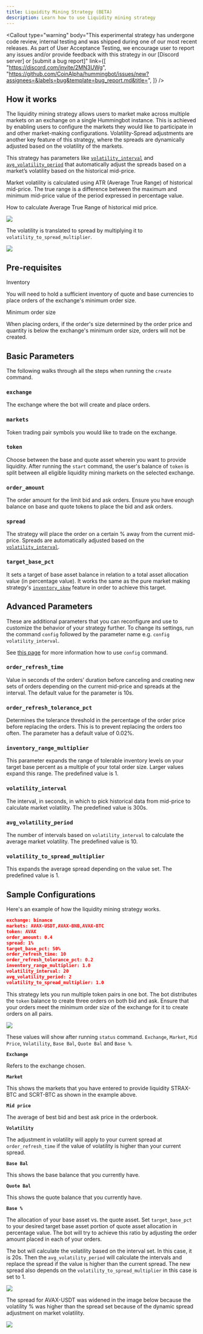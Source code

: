 ```yaml
---
title: Liquidity Mining Strategy (BETA)
description: Learn how to use Liquidity mining strategy
---
```




<Callout
  type="warning"
  body="This experimental strategy has undergone code review, internal testing and was shipped during one of our most recent releases. As part of User Acceptance Testing, we encourage user to report any issues and/or provide feedback with this strategy in our [Discord server] or [submit a bug report]"
  link={[
    "https://discord.com/invite/2MN3UWg",
    "https://github.com/CoinAlpha/hummingbot/issues/new?assignees=&labels=bug&template=bug_report.md&title=",
  ]}
/>

## How it works

The liquidity mining strategy allows users to market make across multiple markets on an exchange on a single Hummingbot instance. This is achieved by enabling users to configure the markets they would like to participate in and other market-making configurations. Volatility-Spread adjustments are another key feature of this strategy, where the spreads are dynamically adjusted based on the volatility of the markets.

This strategy has parameters like [`volatility_interval`](/strategies/liquidity-mining/#volatility_interval) and [`avg_volatility_period`](/strategies/liquidity-mining/#avg_volatility_period) that automatically adjust the spreads based on a market’s volatility based on the historical mid-price.

Market volatility is calculated using ATR (Average True Range) of historical mid-price. The true range is a difference between the maximum and minimum mid-price value of the period expressed in percentage value.

How to calculate Average True Range of historical mid price.

![](/img/Average-true-range.png)

The volatility is translated to spread by multiplying it to `volatility_to_spread_multiplier`.

![](/img/adjusted-spread.png)

## Pre-requisites

Inventory

You will need to hold a sufficient inventory of quote and base currencies to place orders of the exchange's minimum order size.

Minimum order size

When placing orders, if the order's size determined by the order price and quantity is below the exchange's minimum order size, orders will not be created.

## Basic Parameters

The following walks through all the steps when running the `create` command.

### `exchange`

The exchange where the bot will create and place orders.

<Prompt
  prompt="Enter your liquidity mining exchange name? "
  response=">>> Binance"
/>

### `markets`

Token trading pair symbols you would like to trade on the exchange.

<Prompt
  prompt="Enter a list of markets (comma separated, e.g. LTC-USDT,ETH-USDT) "
  response=">>> ETH-USDT"
/>

<Callout
  type="note"
  body="If participating in multiple markets, this strategy only supports trading pairs that share the same base or quote asset."
/>

### `token`

Choose between the base and quote asset wherein you want to provide liquidity. After running the `start` command, the user's balance of `token` is split between all eligible liquidity mining markets on the selected exchange.

<Prompt
  prompt="What asset (base or quote) do you want to use to provide liquidity? "
  response=">>> ETH"
/>

### `order_amount`

The order amount for the limit bid and ask orders. Ensure you have enough balance on base and quote tokens to place the bid and ask orders.

<Prompt
  prompt="What is the size of each order (in ETH amount)? "
  response=">>> 0.008"
/>

### `spread`

The strategy will place the order on a certain % away from the current mid-price. Spreads are automatically adjusted based on the [`volatility_interval`](https://docs.hummingbot.io/strategies/liquidity-mining/#volatility_interval).

<Prompt
  prompt="How far away from the mid price do you want to place bid and ask orders? (Enter 1 to indicate 1%) "
  response=">>> 1"
/>

### `target_base_pct`

It sets a target of base asset balance in relation to a total asset allocation value (in percentage value). It works the same as the pure market making strategy's [`inventory_skew`](/strategies/inventory-skew/) feature in order to achieve this target.

<Prompt
  prompt="For each pair, what is your target base asset percentage? (Enter 20 to indicate 20%) "
  response=">>> 20"
/>

## Advanced Parameters

These are additional parameters that you can reconfigure and use to customize the behavior of your strategy further. To change its settings, run the command `config` followed by the parameter name e.g. `config volatility_interval`.

See [this page](https://docs.hummingbot.io/operation/command-ref/#config) for more information how to use `config` command.

### `order_refresh_time`

Value in seconds of the orders’ duration before canceling and creating new sets of orders depending on the current mid-price and spreads at the interval. The default value for the parameter is 10s.

<Prompt
  prompt="How often do you want to cancel and replace bids and asks (in seconds)? "
  response=">>> 10"
/>

### `order_refresh_tolerance_pct`

Determines the tolerance threshold in the percentage of the order price before replacing the orders. This is to prevent replacing the orders too often. The parameter has a default value of 0.02%.

<Prompt
  prompt="Enter the percent change in price needed to refresh orders at each cycle (Enter 1 to indicate 1%) "
  response=">>> 0.02"
/>

### `inventory_range_multiplier`

This parameter expands the range of tolerable inventory levels on your target base percent as a multiple of your total order size. Larger values expand this range. The predefined value is 1.

<Prompt
  prompt="What is your tolerable range of inventory around the target, expressed in multiples of your total order size?"
  response=">>> 1"
/>

### `volatility_interval`

The interval, in seconds, in which to pick historical data from mid-price to calculate market volatility. The predefined value is 300s.

<Prompt
  prompt="What is an interval, in second, in which to pick historical mid price data from to calculate market volatility? "
  response=">>> 300"
/>

### `avg_volatility_period`

The number of intervals based on `volatility_interval` to calculate the average market volatility. The predefined value is 10.

<Prompt
  prompt="How many interval does it take to calculate average market volatility? "
  response=">>> 10"
/>

### `volatility_to_spread_multiplier`

This expands the average spread depending on the value set. The predefined value is 1.

<Prompt
  prompt="Enter a multiplier used to convert average volatility to spread (enter 1 for 1 to 1 conversion) "
  response=">>> 1"
/>

## Sample Configurations

Here's an example of how the liquidity mining strategy works.

```json
exchange: binance
markets: AVAX-USDT,AVAX-BNB,AVAX-BTC
token: AVAX
order_amount: 0.4
spread: 1%
target_base_pct: 50%
order_refresh_time: 10
order_refresh_tolerance_pct: 0.2
inventory_range_multiplier: 1.0
volatility_interval: 20
avg_volatility_period: 2
volatility_to_spread_multiplier: 1.0
```

This strategy lets you run multiple token pairs in one bot. The bot distributes the `token` balance to create three orders on both bid and ask. Ensure that your orders meet the minimum order size of the exchange for it to create orders on all pairs.

![](/img/lm-status.png)

These values will show after running `status` command. `Exchange`, `Market`, `Mid Price`, `Volatility`, `Base Bal`, `Quote Bal` and `Base %`.

**`Exchange`**

Refers to the exchange chosen.

**`Market`**

This shows the markets that you have entered to provide liquidity STRAX-BTC and SCRT-BTC as shown in the example above.

**`Mid price`**

The average of best bid and best ask price in the orderbook.

**`Volatility`**

The adjustment in volatility will apply to your current spread at `order_refresh_time` if the value of volatility is higher than your current spread.

**`Base Bal`**

This shows the base balance that you currently have.

**`Quote Bal`**

This shows the quote balance that you currently have.

**`Base %`**

The allocation of your base asset vs. the quote asset. Set `target_base_pct` to your desired target base asset portion of quote asset allocation in percentage value. The bot will try to achieve this ratio by adjusting the order amount placed in each of your orders.

The bot will calculate the volatility based on the interval set. In this case, it is 20s. Then the `avg_volatility_period` will calculate the intervals and replace the spread if the value is higher than the current spread. The new spread also depends on the `volatility_to_spread_multiplier` in this case is set to 1.

![](/img/volatility_interval.png)

The spread for AVAX-USDT was widened in the image below because the volatility % was higher than the spread set because of the dynamic spread adjustment on market volatility.

![](/img/volatility_spread.png)
